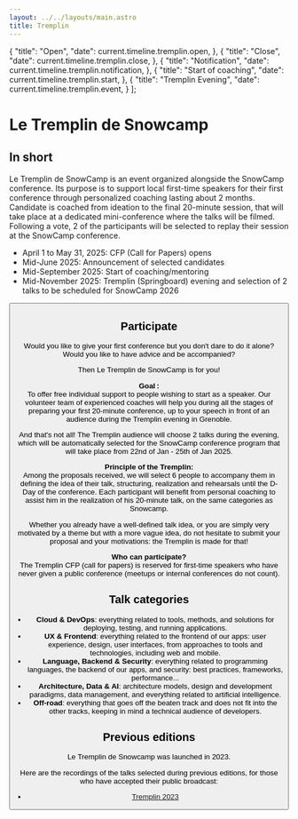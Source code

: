 ```yaml
---
layout: ../../layouts/main.astro
title: Tremplin
---
```

  {
    "title": "Open",
    "date": current.timeline.tremplin.open,
  },
  {
    "title": "Close",
    "date": current.timeline.tremplin.close,
  },
  {
    "title": "Notification",
    "date": current.timeline.tremplin.notification,
  },
  {
    "title": "Start of coaching",
    "date": current.timeline.tremplin.start,
  },
  {
    "title": "Tremplin Evening",
    "date": current.timeline.tremplin.event,
  }
];

# Le Tremplin de Snowcamp

## In short

Le Tremplin de SnowCamp is an event organized alongside the SnowCamp conference.
Its purpose is to support local first-time speakers for their first conference through personalized coaching lasting about 2 months.
Candidate is coached from ideation to the final 20-minute session, that will take place at a dedicated mini-conference where the talks will be filmed.
Following a vote, 2 of the participants will be selected to replay their session at the SnowCamp conference.

- April 1 to May 31, 2025: CFP (Call for Papers) opens
- Mid-June 2025: Announcement of selected candidates
- Mid-September 2025: Start of coaching/mentoring
- Mid-November 2025: Tremplin (Springboard) evening and selection of 2 talks to be scheduled for SnowCamp 2026

<Button href="https://conference-hall.io/tremplin-de-snowcamp-2025" title="Participate" type="ext"/>

## Participate

Would you like to give your first conference but you don't dare to do it alone?
Would you like to have advice and be accompanied?

Then Le Tremplin de SnowCamp is for you!

**Goal :**<br/>
To offer free individual support to people wishing to start as a speaker.
Our volunteer team of experienced coaches will help you during all the stages of preparing your first 20-minute conference, up to your speech in front of an audience during the Tremplin evening in Grenoble.

And that's not all!
The Tremplin audience will choose 2 talks during the evening, which will be automatically selected for the SnowCamp conference program that will take place from 22nd of Jan - 25th of Jan 2025.

**Principle of the Tremplin:**<br/>
Among the proposals received, we will select 6 people to accompany them in defining the idea of their talk, structuring, realization and rehearsals until the D-Day of the conference.
Each participant will benefit from personal coaching to assist him in the realization of his 20-minute talk, on the same categories as Snowcamp.

Whether you already have a well-defined talk idea, or you are simply very motivated by a theme but with a more vague idea, do not hesitate to submit your proposal and your motivations: the Tremplin is made for that!

**Who can participate?**<br/>
The Tremplin CFP (call for papers) is reserved for first-time speakers who have never given a public conference (meetups or internal conferences do not count).

## Talk categories

- **Cloud & DevOps**: everything related to tools, methods, and solutions for deploying, testing, and running applications.
- **UX & Frontend**: everything related to the frontend of our apps: user experience, design, user interfaces, from approaches to tools and technologies, including web and mobile.
- **Language, Backend & Security**: everything related to programming languages, the backend of our apps, and security: best practices, frameworks, performance...
- **Architecture, Data & AI**: architecture models, design and development paradigms, data management, and everything related to artificial intelligence.
- **Off-road**: everything that goes off the beaten track and does not fit into the other tracks, keeping in mind a technical audience of developers.

## Previous editions

Le Tremplin de Snowcamp was launched in 2023.


<div>
  <Polaroid img="img/tremplin/tremplin_2023.jpg" title="Participants and coaches of the 2023 edition" side="right"/>

  Here are the recordings of the talks selected during previous editions, for those who have accepted their public broadcast:

  - [Tremplin 2023](https://www.youtube.com/playlist?list=PLIYXcdwc2smE6928CjtzrqCI-sqNZBNDy)
</div>
